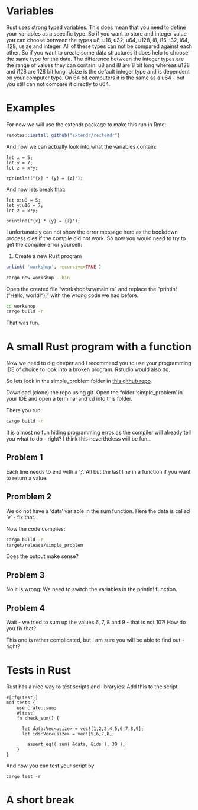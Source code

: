 # Variables

Rust uses strong typed variables. This does mean that you need to define your variables as a specific type.
So if you want to store and integer value you can choose between the types u8, u16, u32, u64, u128, i8, i16, i32, i64, i128, usize and integer.
All of these types can not be compared against each other. So if you want to create some data structures it does help to choose the same type for the data. 
The difference between the integer types are the range of values they can contain: u8 and i8 are 8 bit long whereas u128 and i128 are 128 bit long. 
Usize is the default integer type and is dependent on your computer type. On 64 bit computers it is the same as a u64 - but you still can not compare it directly to u64.

# Examples

For now we will use the extendr package to make this run in Rmd:

```r
remotes::install_github("extendr/rextendr")
```

And now we can actually look into what the variables contain:

```extendr
let x = 5;
let y = 7;
let z = x*y;

rprintln!("{x} * {y} = {z}");
```

And now lets break that:

```
let x:u8 = 5;
let y:u16 = 7;
let z = x*y;

println!("{x} * {y} = {z}");
```

I unfortunately can not show the error message here as the bookdown process dies if the compile did not work. So now you would need to try to get the compiler error yourself:

1. Create a new Rust program 

```r
unlink( 'workshop', recursive=TRUE )
```

```bash
cargo new workshop --bin
```

Open the created file "workshop/srv/main.rs" and replace the "println!("Hello, world!");" with the wrong code we had before.

```bash
cd workshop
cargo build -r
```

That was fun. 

# A small Rust program with a function

Now we need to dig deeper and I recommend you to use your programming IDE of choice to look into a broken program. Rstudio would also do.

So lets look in the simple_problem folder in [this github repo](https://github.com/stela2502/Rust_Programming_1).

Download (clone) the repo using git. Open the folder 'simple_problem' in your IDE and open a terminal and cd into this folder.

There you run:
```bash
cargo build -r
```

It is almost no fun hiding programming erros as the compiler will already tell you what to do - right?
I think this nevertheless will be fun...

## Problem 1

Each line needs to end with a ';'. All but the last line in a function if you want to return a value.

## Promblem 2

We do not have a 'data' variable in the sum function. Here the data is called 'v' - fix that.

Now the code compiles:
```bash
cargo build -r
target/release/simple_problem
```

Does the output make sense?

## Problem 3

No it is wrong: We need to switch the variables in the println! function.

## Problem 4

Wait - we tried to sum up the values 6, 7, 8 and 9 - that is not 10?!
How do you fix that?

This one is rather complicated, but I am sure you will be able to find out - right?


# Tests in Rust

Rust has a nice way to test scripts and libraryies:
Add this to the script

```
#[cfg(test)]
mod tests {
    use crate::sum;
    #[test]
    fn check_sum() {
      
      let data:Vec<usize> = vec![1,2,3,4,5,6,7,8,9];
      let ids:Vec<usize> = vec![5,6,7,8];
      
    	assert_eq!( sum( &data, &ids ), 30 );
    }
}
```

And now you can test your script by 

```
cargo test -r
```


# A short break


